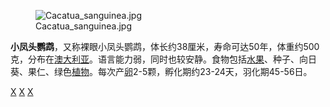 {{Speciesbox
| genus = Cacatua
| species = sanguinea
| image = Littlecorella.jpg
| authority = Gould, 1843
| range_map = Bird range little corella.png
| range_map_width = 250px
| range_map_caption = 小凤头鹦鹉分布图
}}
[[File:Cacatua_sanguinea.jpg|thumb]]

'''小凤头鹦鹉'''，又称裸眼小凤头鹦鹉，体长约38厘米，寿命可达50年，体重约500克，分布在[[澳大利亚|澳大利亚]]。语言能力弱，同时也较安静。食物包括[[水果|水果]]、种子、向日葵、果仁、绿色[[植物|植物]]。每次产[[卵|卵]]2-5颗，孵化期约23-24天，羽化期45-56日。

{{Authority control}}
{{Taxonbar|from=Q748939}}

[[Category:凤头鹦鹉属|X]]
[[Category:能言鳥類|X]]
[[Category:1843年描述的鸟类|X]]